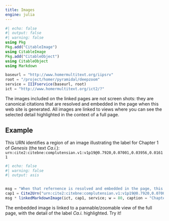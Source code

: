 ```yaml
---
title: Images
engine: julia
---
```



```julia
#| echo: false
#| output: false
#| warning: false
using Pkg
Pkg.add("CitableImage")
using CitableImage
Pkg.add("CitableObject")
using CitableObject
using Markdown

baseurl = "http://www.homermultitext.org/iipsrv"
root = "/project/homer/pyramidal/deepzoom"
service = IIIFservice(baseurl, root)
ict = "http://www.homermultitext.org/ict2/?"
```


The images included on the linked pages are not screen shots: they are canonical citations that are resolved and embedded in the page when this web site is generated.  All images are linked to views where you can see the selected detail highlighted in the context of a full page.



## Example

This URN identifies a region of an image illustrating the label for Chapter 1 of *Genesis* (the text *Ca.i.*):  `urn:cite2:citebne:complutensian.v1:v1p19@0.7920,0.07001,0.03956,0.01611`

```julia
#| echo: false
#| warning: false
#| output: asis


msg = "When that refernence is resolved and embedded in the page, this is the result: "
cap1 = Cite2Urn("urn:cite2:citebne:complutensian.v1:v1p19@0.7920,0.07001,0.03956,0.01611")
msg * linkedMarkdownImage(ict, cap1, service; w = 80, caption = "Chapter 1 label")  |>  Markdown.parse
```

The embedded image is linked to a pannable/zoomable view of the full page, with the detail of the label *Ca.i.* highlighted.  Try it!

